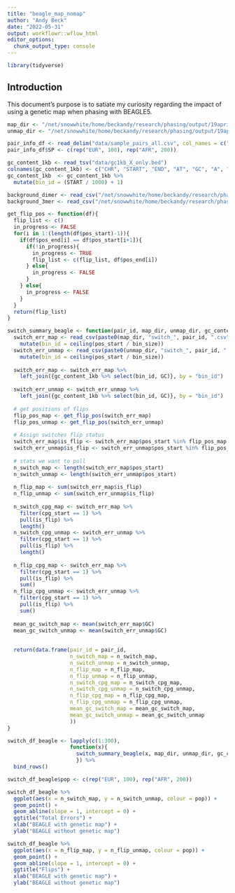```yaml
---
title: "beagle_map_nomap"
author: "Andy Beck"
date: "2022-05-31"
output: workflowr::wflow_html
editor_options:
  chunk_output_type: console
---
```


```r
library(tidyverse)
```


## Introduction

This document's purpose is to satiate my curiosity regarding the impact of using a genetic map when phasing with BEAGLE5. 

```r
map_dir <- "/net/snowwhite/home/beckandy/research/phasing/output/19april22_switch_errors/switch_errors/beagle/annotated/"
unmap_dir <- "/net/snowwhite/home/beckandy/research/phasing/output/19april22_switch_errors/switch_errors/beagle_nomap/annotated/"

pair_info_df <- read_delim("data/sample_pairs_all.csv", col_names = c("POP", "ID1", "ID2"))
pair_info_df$SP <- c(rep("EUR", 100), rep("AFR", 200))

gc_content_1kb <- read_tsv("data/gc1kb_X_only.bed")
colnames(gc_content_1kb) <- c("CHR", "START", "END", "AT", "GC", "A", "C", "G", "T", "TOTAL", "OTHER", "LENGTH")
gc_content_1kb  <- gc_content_1kb %>%
  mutate(bin_id = (START / 1000) + 1)

background_dimer <- read_csv("/net/snowwhite/home/beckandy/research/phasing/output/background_rates/dimer.csv")
background_3mer <- read_csv("/net/snowwhite/home/beckandy/research/phasing/output/background_rates/3mer.csv")
```

```r
get_flip_pos <- function(df){
  flip_list <- c()
  in_progress <- FALSE
  for(i in 1:(length(df$pos_start)-1)){
    if(df$pos_end[i] == df$pos_start[i+1]){
      if(!in_progress){
        in_progress <- TRUE
        flip_list <- c(flip_list, df$pos_end[i])
      } else{
        in_progress <- FALSE
      }
    } else{
      in_progress <- FALSE
    }
  }
  return(flip_list)
}

switch_summary_beagle <- function(pair_id, map_dir, unmap_dir, gc_content_1kb, bin_size = 1000){
  switch_err_map <- read_csv(paste0(map_dir, "switch_", pair_id, ".csv"), show_col_types = FALSE) %>%
    mutate(bin_id = ceiling(pos_start / bin_size))
  switch_err_unmap <- read_csv(paste0(unmap_dir, "switch_", pair_id, ".csv"), show_col_types = FALSE) %>%
    mutate(bin_id = ceiling(pos_start / bin_size))
  
  switch_err_map <- switch_err_map %>%
    left_join({gc_content_1kb %>% select(bin_id, GC)}, by = "bin_id")
  
  switch_err_unmap <- switch_err_unmap %>%
    left_join({gc_content_1kb %>% select(bin_id, GC)}, by = "bin_id")
  
  # get positions of flips
  flip_pos_map <- get_flip_pos(switch_err_map)
  flip_pos_unmap <- get_flip_pos(switch_err_unmap)
  
  # Assign switches flip status
  switch_err_map$is_flip <- switch_err_map$pos_start %in% flip_pos_map
  switch_err_unmap$is_flip <- switch_err_unmap$pos_start %in% flip_pos_unmap
  
  # stats we want to pull
  n_switch_map <- length(switch_err_map$pos_start)
  n_switch_unmap <- length(switch_err_unmap$pos_start)
  
  n_flip_map <- sum(switch_err_map$is_flip)
  n_flip_unmap <- sum(switch_err_unmap$is_flip)
  
  n_switch_cpg_map <- switch_err_map %>%
    filter(cpg_start == 1) %>%
    pull(is_flip) %>%
    length()
  n_switch_cpg_unmap <- switch_err_unmap %>%
    filter(cpg_start == 1) %>%
    pull(is_flip) %>%
    length()
  
  n_flip_cpg_map <- switch_err_map %>%
    filter(cpg_start == 1) %>%
    pull(is_flip) %>%
    sum()
  n_flip_cpg_unmap <- switch_err_unmap %>%
    filter(cpg_start == 1) %>%
    pull(is_flip) %>%
    sum()
  
  mean_gc_switch_map <- mean(switch_err_map$GC)
  mean_gc_switch_unmap <- mean(switch_err_unmap$GC)
  
  
  return(data.frame(pair_id = pair_id,
                    n_switch_map = n_switch_map,
                    n_switch_unmap = n_switch_unmap,
                    n_flip_map = n_flip_map,
                    n_flip_unmap = n_flip_unmap,
                    n_switch_cpg_map = n_switch_cpg_map,
                    n_switch_cpg_unmap = n_switch_cpg_unmap,
                    n_flip_cpg_map = n_flip_cpg_map,
                    n_flip_cpg_unmap = n_flip_cpg_unmap,
                    mean_gc_switch_map = mean_gc_switch_map,
                    mean_gc_switch_unmap = mean_gc_switch_unmap
                    ))
}

switch_df_beagle <- lapply(c(1:300), 
                    function(x){
                      switch_summary_beagle(x, map_dir, unmap_dir, gc_content_1kb)
                      }) %>%
  bind_rows()

switch_df_beagle$pop <- c(rep("EUR", 100), rep("AFR", 200))
```

```r
switch_df_beagle %>%
  ggplot(aes(x = n_switch_map, y = n_switch_unmap, colour = pop)) +
  geom_point() +
  geom_abline(slope = 1, intercept = 0) +
  ggtitle("Total Errors") +
  xlab("BEAGLE with genetic map") +
  ylab("BEAGLE without genetic map")
```

```r
switch_df_beagle %>%
  ggplot(aes(x = n_flip_map, y = n_flip_unmap, colour = pop)) +
  geom_point() +
  geom_abline(slope = 1, intercept = 0) +
  ggtitle("Flips") +
  xlab("BEAGLE with genetic map") +
  ylab("BEAGLE without genetic map")
```

